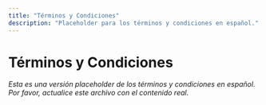 ```yaml
---
title: "Términos y Condiciones"
description: "Placeholder para los términos y condiciones en español."
---
```


# Términos y Condiciones

_Esta es una versión placeholder de los términos y condiciones en español. Por favor, actualice este archivo con el contenido real._ 